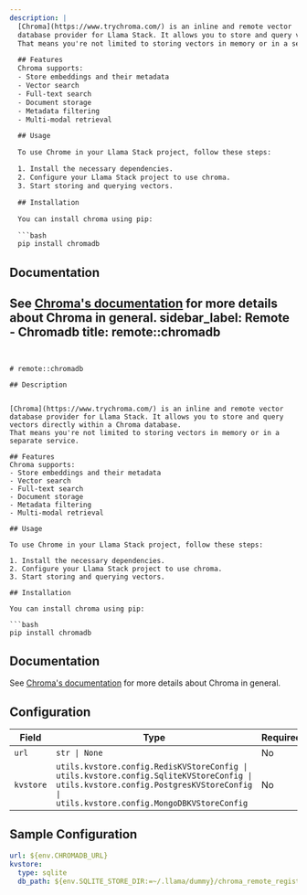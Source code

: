 ```yaml
---
description: |
  [Chroma](https://www.trychroma.com/) is an inline and remote vector
  database provider for Llama Stack. It allows you to store and query vectors directly within a Chroma database.
  That means you're not limited to storing vectors in memory or in a separate service.

  ## Features
  Chroma supports:
  - Store embeddings and their metadata
  - Vector search
  - Full-text search
  - Document storage
  - Metadata filtering
  - Multi-modal retrieval

  ## Usage

  To use Chrome in your Llama Stack project, follow these steps:

  1. Install the necessary dependencies.
  2. Configure your Llama Stack project to use chroma.
  3. Start storing and querying vectors.

  ## Installation

  You can install chroma using pip:

  ```bash
  pip install chromadb
  ```

  ## Documentation
  See [Chroma's documentation](https://docs.trychroma.com/docs/overview/introduction) for more details about Chroma in general.
sidebar_label: Remote - Chromadb
title: remote::chromadb
---
```


# remote::chromadb

## Description


[Chroma](https://www.trychroma.com/) is an inline and remote vector
database provider for Llama Stack. It allows you to store and query vectors directly within a Chroma database.
That means you're not limited to storing vectors in memory or in a separate service.

## Features
Chroma supports:
- Store embeddings and their metadata
- Vector search
- Full-text search
- Document storage
- Metadata filtering
- Multi-modal retrieval

## Usage

To use Chrome in your Llama Stack project, follow these steps:

1. Install the necessary dependencies.
2. Configure your Llama Stack project to use chroma.
3. Start storing and querying vectors.

## Installation

You can install chroma using pip:

```bash
pip install chromadb
```

## Documentation
See [Chroma's documentation](https://docs.trychroma.com/docs/overview/introduction) for more details about Chroma in general.


## Configuration

| Field | Type | Required | Default | Description |
|-------|------|----------|---------|-------------|
| `url` | `str \| None` | No |  |  |
| `kvstore` | `utils.kvstore.config.RedisKVStoreConfig \| utils.kvstore.config.SqliteKVStoreConfig \| utils.kvstore.config.PostgresKVStoreConfig \| utils.kvstore.config.MongoDBKVStoreConfig` | No | namespace=None type='sqlite' db_path='~/.llama/runtime/kvstore.db' | Config for KV store backend |

## Sample Configuration

```yaml
url: ${env.CHROMADB_URL}
kvstore:
  type: sqlite
  db_path: ${env.SQLITE_STORE_DIR:=~/.llama/dummy}/chroma_remote_registry.db
```

